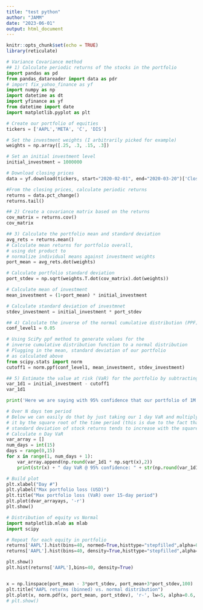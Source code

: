 ```yaml
---
title: "test python"
author: "JAMM"
date: "2023-06-01"
output: html_document
---
```


```r
knitr::opts_chunk$set(echo = TRUE)
library(reticulate)
```

``` python
# Variance Covariance method
## 1) Calculate periodic returns of the stocks in the portfolio
import pandas as pd
from pandas_datareader import data as pdr
# import fix_yahoo_finance as yf
import numpy as np
import datetime as dt
import yfinance as yf
from datetime import date
import matplotlib.pyplot as plt
```

```python
# Create our portfolio of equities
tickers = ['AAPL','META', 'C', 'DIS']

# Set the investment weights (I arbitrarily picked for example)
weights = np.array([.25, .3, .15, .3])

# Set an initial investment level
initial_investment = 1000000

# Download closing prices
data = yf.download(tickers, start="2020-02-01", end="2020-03-20")['Close']

#From the closing prices, calculate periodic returns
returns = data.pct_change()
returns.tail()
```
```python
## 2) Create a covariance matrix based on the returns
cov_matrix = returns.cov()
cov_matrix

## 3) Calculate the portfolio mean and standard deviation
avg_rets = returns.mean()
# Calculate mean returns for portfolio overall, 
# using dot product to 
# normalize individual means against investment weights
port_mean = avg_rets.dot(weights)

# Calculate portfolio standard deviation
port_stdev = np.sqrt(weights.T.dot(cov_matrix).dot(weights))

# Calculate mean of investment
mean_investment = (1+port_mean) * initial_investment

# Calculate standard deviation of investmnet
stdev_investment = initial_investment * port_stdev
```

```python
## 4) Calculate the inverse of the normal cumulative distribution (PPF) with a specified confidence interval, standard deviation, and mean
conf_level1 = 0.05 

# Using SciPy ppf method to generate values for the
# inverse cumulative distribution function to a normal distribution
# Plugging in the mean, standard deviation of our portfolio
# as calculated above
from scipy.stats import norm
cutoff1 = norm.ppf(conf_level1, mean_investment, stdev_investment)

## 5) Estimate the value at risk (VaR) for the portfolio by subtracting the initial investment from the calculation in step 4
var_1d1 = initial_investment - cutoff1
var_1d1

print('Here we are saying with 95% confidence that our portfolio of 1M USD will not exceed losses greater than $',var_1d1,'USD over a one day period.' )

# Over N days tem period 
# Below we can easily do that by just taking our 1 day VaR and multiplying 
# it by the square root of the time period (this is due to the fact that the 
# standard deviation of stock returns tends to increase with the square root of time).
# Calculate n Day VaR
var_array = []
num_days = int(15)
days = range(0,15)
for x in range(1, num_days + 1):    
    var_array.append(np.round(var_1d1 * np.sqrt(x),2))
    print(str(x) + " day VaR @ 95% confidence: " + str(np.round(var_1d1 * np.sqrt(x),2)))

# Build plot
plt.xlabel("Day #")
plt.ylabel("Max portfolio loss (USD)")
plt.title("Max portfolio loss (VaR) over 15-day period")
plt.plot(dvar_arrayays, '-r')
plt.show()
```
```python
# Distribution of equity vs Normal
import matplotlib.mlab as mlab
import scipy

# Repeat for each equity in portfolio
returns['AAPL'].hist(bins=40, normed=True,histtype="stepfilled",alpha=0.5)
returns['AAPL'].hist(bins=40, density=True,histtype="stepfilled",alpha=0.5)

plt.show()
plt.hist(returns['AAPL'],bins=40, density=True)


x = np.linspace(port_mean - 3*port_stdev, port_mean+3*port_stdev,100)
plt.title("AAPL returns (binned) vs. normal distribution")
plt.plot(x, norm.pdf(x, port_mean, port_stdev), 'r-', lw=5, alpha=0.6, label='norm pdf')
# plt.show()
```












